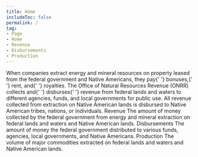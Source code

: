```yaml
---
title: Home 
includeToc: false
permalink: /
tag:
- Page
- Home
- Revenue
- Disbursements
- Production
---
```


<Container maxWidth="lg">
  <Box 
    component="p" 
    pt={3} 
    pb={6} 
    pr={{ md: '35%' }} 
    style={{ 
      fontWeight: 'normal', 
      fontSize: '1.4rem', 
      lineHeight: '2.25rem' }}>
    When companies extract energy and mineral resources on property
    leased from the federal government and Native Americans, they pay{' '}
  <GlossaryTerm>bonuses</GlossaryTerm>,{' '}
  <GlossaryTerm>rent</GlossaryTerm>, and{' '}
  <GlossaryTerm>royalties</GlossaryTerm>. The
    Office of Natural Resources Revenue (ONRR) collects and{' '}
  <GlossaryTerm>disburses</GlossaryTerm>{' '}
    revenue from federal lands and waters to different agencies,
    funds, and local governments for public use. All revenue collected
    from extraction on Native American lands is disbursed to Native
    American tribes, nations, or individuals.
  </Box>
</Container>
<Container maxWidth="lg">
  <Box mb={2}>
    <Grid container spacing={0}>
      <Grid item xs={12} md={12}>
        <Tabtastic selected={props.location.search}>
          <TabtasticTab label="Revenue">
            <Grid container m={0} spacing={4}>
              <Grid item xs={12} sm={6}>
                <Typography variant="h2">
                  Revenue
                </Typography>
              </Grid>
              <Grid item xs={12} sm={6}>
                <Box pt={3.5}>
                  <LocationLink
                    linkTitle="Revenue by location"
                    linkUrl="/explore?dataType=Revenue"
                      />
                </Box>
              </Grid>
              <Grid item sm={12}>
                <Box component="p" pr={{ md: '35%' }}>
                  The amount of money collected by the federal government from energy and mineral extraction on federal lands and waters and Native American lands.
                </Box>
              </Grid>
              <Grid item xs={12} md={8}>
                <TotalRevenue />
              </Grid>
              <Grid item xs={12} md={4}>
                <RevenueTrends />
              </Grid>
              <Grid item xs={12}>
                <ExploreRevenue />
              </Grid>
            </Grid>
          </TabtasticTab>
          <TabtasticTab label="Disbursements">
            <Grid container spacing={4}>
              <Grid item xs={12} sm={6}>
                <Typography variant="h2">
                  Disbursements
                </Typography>
              </Grid>
              <Grid item xs={12} sm={6}>
                <Box pt={3.5}>
                  <LocationLink
                    linkTitle="Disbursements by location"
                    linkUrl="/explore?dataType=Disbursements" />
                </Box>
              </Grid>
              <Grid item sm={12}>
                <Box component="p" pr={{ md: '35%' }}>
                  The amount of money the federal government distributed to various funds, agencies, local governments, and Native Americans.
                </Box>
              </Grid>
              <Grid item xs={12} md={8}>
                <TotalDisbursements />
              </Grid>
              <Grid item xs={12} md={4}>
                <DisbursementTrends />
              </Grid>
              <Grid item xs={12}>
                <ExploreDisbursements />
              </Grid>
            </Grid>
          </TabtasticTab>
          <TabtasticTab label="Production">
            <Grid container spacing={4}>
              <Grid item xs={12} sm={6}>
                <Typography variant="h2">
                  Production
                </Typography>
              </Grid>
              <Grid item xs={12} sm={6}>
                <Box pt={3.5}>
                  <LocationLink
                    linkTitle="Production by location"
                    linkUrl="/explore?dataType=Production" />
                </Box>
              </Grid>
              <Grid item sm={12}>
                <Box component="p" pr={{ md: '35%' }}>
                  The volume of major commodities extracted on federal lands and waters and Native American lands.
                </Box>
              </Grid>
              <Grid item xs={12}>
                <TotalProduction />
              </Grid>
              <Grid item xs={12}>
                <ExploreProduction />
              </Grid>
            </Grid>
          </TabtasticTab>
        </Tabtastic>
      </Grid>
    </Grid>
  </Box>
</Container>
<Container maxWidth={false} component="section" style={{ backgroundColor: '#f0f6fa' }}>
  <Container maxWidth="lg">
    <WhatsNew />
  </Container>
</Container>